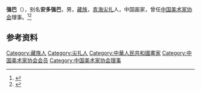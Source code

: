 '''强巴'''（{{bd|1914年||2002年|3月28日|}}），别名'''安多强巴'''，男，[[藏族|藏族]]，[[青海|青海]][[尖扎|尖扎]]人，中国画家，曾任[[中国美术家协会|中国美术家协会]]理事。<ref>{{Cite book|title=中国少数民族艺术词典|author=殷海山, 李耀宗, 郭洁主编|publisher=民族出版社|year=1991|isbn=|location=北京|pages=}}</ref><ref>{{Cite web|title=大画家安多强巴传奇|url=http://www.tibet.cn/cn/rediscovery/201801/t20180126_5402232.html|accessdate=2020-11-25|work=中国西藏网}}</ref>

== 参考资料 ==
{{reflist}}

{{中国人物小作品}}
{{Navboxes 
| title  = 强巴在[[中国美术家协会|中国美术家协会]]的职务
| list1  =
{{中国美术家协会第三届理事会}}
{{中国美术家协会第四届理事会}}
}}

{{Authority control}}
{{DEFAULTSORT:Qiangba}}
[[Category:藏族人|Category:藏族人]]
[[Category:尖扎人|Category:尖扎人]]
[[Category:中華人民共和國畫家|Category:中華人民共和國畫家]]
[[Category:中国美术家协会会员|Category:中国美术家协会会员]]
[[Category:中国美术家协会理事|Category:中国美术家协会理事]]